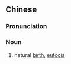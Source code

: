 {{also|顺产}}
==Chinese==
{{zh-forms|s=顺产}}
{{wikipedia|lang=zh}}

===Pronunciation===
{{zh-pron
|m=shùnchǎn
|cat=n
}}

===Noun===
{{zh-noun}}

# natural [[birth]], [[eutocia]]